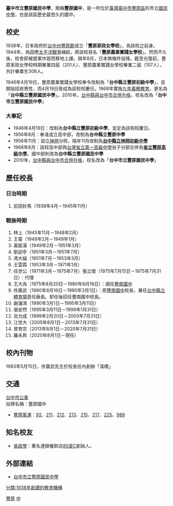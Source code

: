 {{Infobox School
|name           = 臺中市立豐原國民中學
|other_name     = Taichung Municipal<br>Feng-Yuan Junior High School 
|image          =
| motto         = 
|established    = 1938年
|type           = 市立國民中學
|affiliation    = [[臺中市政府|臺中市政府]]
|district       = {{TWN}}[[臺中市|臺中市]][[豐原區|豐原區]]
|grades         = 國一至國三
|principal      = 羅永昇
|faculty        = 
|staff          = 
|enrollment     = 
|free_label    = 
|free_text     = 
|location       = (420)臺中市豐原區三豐路一段321號
|website        = https://fyjh.tc.edu.tw/
}}

'''臺中市立豐原國民中學'''，簡稱'''豐原國中'''，是一所位於[[臺灣|臺灣]][[臺中市|臺中市]][[豐原區|豐原區]]的市立[[國民中學|國民中學]]，也是該區歷史最悠久的國中。

==校史==
1938年，日本政府於[[台中州|台中州]][[豐原郡|豐原郡]]成立「'''豐原家政女學校'''」，為該校之前身。1944年，為因應[[太平洋戰爭|太平洋戰爭]]補給，將該校易名「'''豐原農業實踐女學校'''」。然而不久後，校舍即被盟軍炸毀而移地上課。隔年8月，日本無條件投降。截至光復前，豐原家政女學校時期畢業四屆（201人）、豐原農業實踐女學校畢業二屆（107人），共計畢業生308人。

1946年4月19日，豐原農業實踐女學校奉令改制為「'''台中縣立豐原初級中學'''」，並開始招收男性，而4月19日夜成為該校校慶日。1968年實施[[九年義務教育|九年義務教育]]，更名為「'''台中縣立豐原國民中學'''」。2010年，[[2010年中華民國縣市改制直轄市|台中縣與台中市合併升格]]，校名改為「'''台中市立豐原國民中學'''」

===大事記===
*1946年4月19日：改制為'''台中縣立豐原初級中學'''，並定為該校校慶日。
*1956年8月：奉准成立高中部，改制為'''台中縣立豐原中學'''
*1956年11月：設立[[神岡區|神岡]]分校，隔年11月改制為'''[[臺中市立神岡國民中學|台中縣立神岡初級中學]]'''
*1968年8月：該校高中部與[[臺中市立臺中第一高級中等學校|台灣省立第一高級中學]]翁子分部合併為'''[[臺中市立豐原高級中等學校|省立豐原高級中學]]'''。國中部則改為'''台中縣立豐原國民中學'''
*2010年，[[2010年中華民國縣市改制直轄市|台中縣與台中市合併升格]]，校名改為「'''台中市立豐原國民中學'''」

==歷任校長==
===日治時期===
#前田妙馬（1938年4月－1945年11月）

===戰後時期===
#林上（1945年11月－1948年2月）
#王菊（1948年2月－1949年1月）
#黃振漢（1949年2月－1951年3月）
#劉幼亭（1951年3月－1951年7月）
#馮大綸（1951年7月－1953年3月）
#王雲霖（1953年3月－1971年1月）
#任世公（1971年3月－1975年7月）張立傑（1975年7月15日－1975年7月31日）：代理
#王大為（1975年8月20日－1980年8月16日）：調任[[臺中市立豐南國民中學|豐南國中]]
#佟廣武（1980年8月16日－1990年3月1日）：原[[臺中市立豐南國民中學|豐南國中]]校長，兼任[[台中縣立體育場|台中縣立體育場]]首任廠長。卸任後回任豐南國中校長。
#謝瀋鴻（1990年3月1日－1995年3月11日）
#張安然（1995年3月11日－1999年1月31日）
#呂允成（1999年2月20日－2005年7月31日）
#江世大（2005年8月1日－2013年7月31日）
#曾育宗（2013年8月1日－2020年7月31日）
#羅永昇（2020年8月1日－現任）

==校內刊物==
1983年5月15日，佟廣武先生於校長任內創辦「溪橋」

==交通==
;[[台中市公車|台中市公車]]
;站牌名稱：豐原國中
*[[豐原客運|豐原客運]]：[[台中市公車92路|92]]、[[台中市公車211路|211]]、[[台中市公車212路|212]]、[[台中市公車213路|213]]、[[台中市公車215路|215]]、[[台中市公車217路|217]]、[[台中市公車225路|225]]、[[台中市公車989路|989]]

== 知名校友 ==
*[[吳政學_(企業家)|吳政學]]：著名連鎖餐飲店[[85度C|85度C]]創始人。

==外部連結==
*[https://fyjh.tc.edu.tw/ 台中市立豐原國民中學 ] {{Wayback|url=https://fyjh.tc.edu.tw/ |date=20200806093305 }}

{{臺中市國民中小學}}

[[Category:臺中市立國民中學|豐原]]
[[Category:豐原區學校|中]]
[[分類:1938年創建的教育機構|分類:1938年創建的教育機構]]